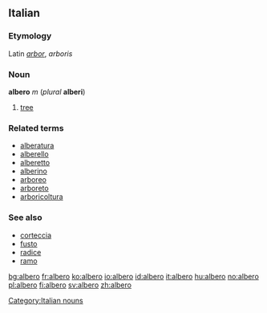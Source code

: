 ==Italian==
===Etymology===
Latin ''[[arbor]]'', ''arboris''
===Noun===
'''albero''' ''m'' (''plural'' '''alberi''')

#[[tree]]

===Related terms===
*[[alberatura]]
*[[alberello]]
*[[alberetto]]
*[[alberino]]
*[[arboreo]]
*[[arboreto]]
*[[arboricoltura]]

===See also===
*[[corteccia]]
*[[fusto]]
*[[radice]]
*[[ramo]]
[[Category:Italian nouns]]

[[bg:albero]]
[[fr:albero]]
[[ko:albero]]
[[io:albero]]
[[id:albero]]
[[it:albero]]
[[hu:albero]]
[[no:albero]]
[[pl:albero]]
[[fi:albero]]
[[sv:albero]]
[[zh:albero]]
